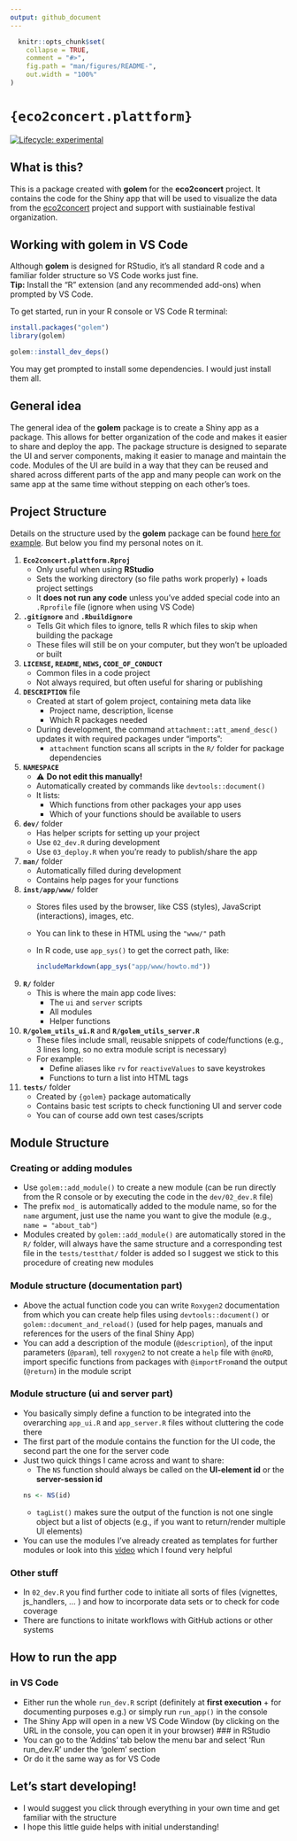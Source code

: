 ```yaml
---
output: github_document
---
```


<!-- README.md is generated from README.Rmd. Please edit that file -->

```r
  knitr::opts_chunk$set(
    collapse = TRUE,
    comment = "#>",
    fig.path = "man/figures/README-",
    out.width = "100%"
)
```

# `{eco2concert.plattform}`

<!-- badges: start -->
[![Lifecycle: experimental](https://img.shields.io/badge/lifecycle-experimental-orange.svg)](https://lifecycle.r-lib.org/articles/stages.html#experimental)
<!-- badges: end -->

## What is this?
This is a package created with **golem** for the **eco2concert** project. It contains the code for the Shiny app that will be used to visualize the data from the [eco2concert](https://www.bmv.de/SharedDocs/DE/Artikel/DG/mfund-projekte/eco2concert.html) project and support with sustiainable festival organization.

## Working with **golem** in VS Code  
Although **golem** is designed for RStudio, it’s all standard R code and a familiar folder structure so VS Code works just fine.  
**Tip:** Install the “R” extension (and any recommended add-ons) when prompted by VS Code.

To get started, run in your R console or VS Code R terminal:

```r
install.packages("golem")
library(golem)

golem::install_dev_deps()
```
You may get prompted to install some dependencies. I would just install them all.

## General idea

The general idea of the **golem** package is to create a Shiny app as a package. This allows for better organization of the code and makes it easier to share and deploy the app. 
The package structure is designed to separate the UI and server components, making it easier to manage and maintain the code. 
Modules of the UI are build in a way that they can be reused and shared across different parts of the app and many people can work on the same app at the same time without stepping on each other's toes.

## Project Structure
Details on the structure used by the **golem** package can be found [here for example](https://engineering-shiny.org/golem.html). But below you find my personal notes on it.

1. **`Eco2concert.plattform.Rproj`**  
   - Only useful when using **RStudio**  
   - Sets the working directory (so file paths work properly) + loads project settings  
   - It **does not run any code** unless you’ve added special code into an `.Rprofile` file (ignore when using VS Code)

2. **`.gitignore`** and **`.Rbuildignore`**  
   - Tells Git which files to ignore, tells R which files to skip when building the package  
   - These files will still be on your computer, but they won’t be uploaded or built

3. **`LICENSE`, `README`, `NEWS`, `CODE_OF_CONDUCT`**  
   - Common files in a code project  
   - Not always required, but often useful for sharing or publishing

4. **`DESCRIPTION`** file  
   - Created at start of golem project, containing meta data like  
     - Project name, description, license  
     - Which R packages needed  
   - During development, the command `attachment::att_amend_desc()` updates it with required packages under "imports":
     - `attachment` function scans all scripts in the `R/` folder for package dependencies

5. **`NAMESPACE`**  
   - ⚠️ **Do not edit this manually!**  
   - Automatically created by commands like `devtools::document()`  
   - It lists:
     - Which functions from other packages your app uses  
     - Which of your functions should be available to users

6. **`dev/`** folder  
   - Has helper scripts for setting up your project  
   - Use `02_dev.R` during development  
   - Use `03_deploy.R` when you're ready to publish/share the app

7. **`man/`** folder 
   - Automatically filled during development  
   - Contains help pages for your functions

8. **`inst/app/www/`** folder  
   - Stores files used by the browser, like CSS (styles), JavaScript (interactions), images, etc.  
   - You can link to these in HTML using the `"www/"` path  
   - In R code, use `app_sys()` to get the correct path, like:

     ```r
     includeMarkdown(app_sys("app/www/howto.md"))
     ```

9. **`R/`** folder  
   - This is where the main app code lives:  
     - The `ui` and `server` scripts  
     - All modules  
     - Helper functions

10. **`R/golem_utils_ui.R`** and **`R/golem_utils_server.R`**  
    - These files include small, reusable snippets of code/functions (e.g., 3 lines long, so no extra module script is necessary)
    - For example:
      - Define aliases like `rv` for `reactiveValues` to save keystrokes
      - Functions to turn a list into HTML tags

11. **`tests/`** folder  
    - Created by `{golem}` package automatically  
    - Contains basic test scripts to check functioning UI and server code  
    - You can of course add own test cases/scripts

## Module Structure
### Creating or adding modules
- Use `golem::add_module()` to create a new module (can be run directly from the R console or by executing the code in the `dev/02_dev.R` file)
- The prefix `mod_` is automatically added to the module name, so for the `name` argument, just use the name you want to give the module (e.g., `name = "about_tab"`)
- Modules created by `golem::add_module()` are automatically stored in the `R/` folder, will always have the same structure and a corresponding test file in the `tests/testthat/` folder is added so I suggest we stick to this procedure of creating new modules

### Module structure (documentation part)
- Above the actual function code you can write `Roxygen2` documentation from which you can create help files using `devtools::document()` or `golem::document_and_reload()` 
(used for help pages, manuals and references for the users of the final Shiny App)
- You can add a description of the module (`@description`), of the input parameters (`@param`), tell `roxygen2` to not create a `help` file with `@noRD`, import specific functions
from packages with `@importFrom`and the output (`@return`) in the module script

### Module structure (ui and server part)
- You basically simply define a function to be integrated into the overarching `app_ui.R` and `app_server.R` files without cluttering the code there
- The first part of the module contains the function for the UI code, the second part the one for the server code
- Just two quick things I came across and want to share:
   - The `NS` function should always be called on the **UI-element id** or the **server-session id**
   ```r
   ns <- NS(id)
   ```
   - `tagList()` makes sure the output of the function is not one single object but a list of objects (e.g., if you want to return/render multiple UI elements)
- You can use the modules I've already created as templates for further modules or look into this [video](https://www.youtube.com/watch?v=_zm2GuSrZ14&t=6319s) which I found very helpful

### Other stuff
- In `02_dev.R` you find further code to initiate all sorts of files (vignettes, js_handlers, ... ) and how to incorporate data sets or to check for code coverage
- There are functions to initate workflows with GitHub actions or other systems

## How to run the app
### in VS Code
- Either run the whole `run_dev.R` script (definitely at **first execution** + for documenting purposes e.g.) or simply run `run_app()` in the console
- The Shiny App will open in a new VS Code Window (by clicking on the URL in the console, you can open it in your browser)
### in RStudio
- You can go to the 'Addins' tab below the menu bar and select 'Run run_dev.R' under the 'golem' section  
- Or do it the same way as for VS Code

## Let's start developing!
- I would suggest you click through everything in your own time and get familiar with the structure
- I hope this little guide helps with initial understanding!